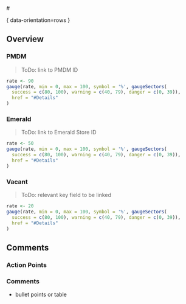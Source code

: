 # <table> { data-orientation=rows }

<sidebar>

## Overview

### PMDM

> ToDo: link to PMDM ID

```r
rate <- 90
gauge(rate, min = 0, max = 100, symbol = '%', gaugeSectors(
  success = c(80, 100), warning = c(40, 79), danger = c(0, 39)),
  href = "#Details"
)
```

### Emerald

> ToDo: link to Emerald Store ID

```r
rate <- 50
gauge(rate, min = 0, max = 100, symbol = '%', gaugeSectors(
  success = c(80, 100), warning = c(40, 79), danger = c(0, 39)),
  href = "#Details"
)
```

### Vacant

> ToDo: relevant key field to be linked

```r
rate <- 20
gauge(rate, min = 0, max = 100, symbol = '%', gaugeSectors(
  success = c(80, 100), warning = c(40, 79), danger = c(0, 39)),
  href = "#Details"
)
```

## Comments

### Action Points {data-width=1200}


### Comments

- bullet points or table 



